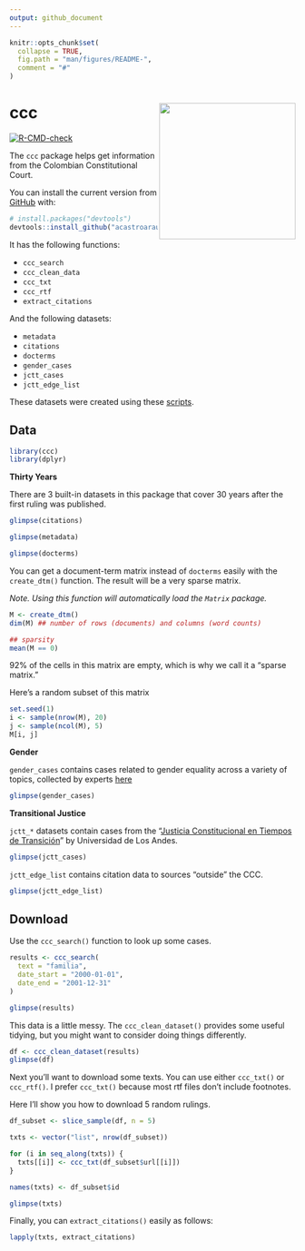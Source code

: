 ```yaml
---
output: github_document
---
```


<!-- README.md is generated from README.Rmd. Please edit that file -->

```r
knitr::opts_chunk$set(
  collapse = TRUE,
  fig.path = "man/figures/README-",
  comment = "#"
)
```

# ccc <img src="man/figures/logo.png" align="right" width="240">

<!-- badges: start -->

[![R-CMD-check](https://github.com/acastroaraujo/ccc/actions/workflows/R-CMD-check.yaml/badge.svg)](https://github.com/acastroaraujo/ccc/actions/workflows/R-CMD-check.yaml)
<!-- badges: end -->

The `ccc` package helps get information from the Colombian Constitutional Court.

You can install the current version from [GitHub](https://github.com/) with:

``` r
# install.packages("devtools")
devtools::install_github("acastroaraujo/ccc")
```

It has the following functions:

- `ccc_search`
- `ccc_clean_data`
- `ccc_txt`
- `ccc_rtf`
- `extract_citations`

And the following datasets:

- `metadata`
- `citations`
- `docterms`
- `gender_cases`
- `jctt_cases`
- `jctt_edge_list`

These datasets were created using these [scripts](https://github.com/acastroaraujo/ccc/tree/master/data-raw).

## Data

```r
library(ccc)
library(dplyr)
```

**Thirty Years**

There are 3 built-in datasets in this package that cover 30 years after the first ruling was published.

```r
glimpse(citations)
```

```r
glimpse(metadata)
```

```r
glimpse(docterms)
```

You can get a document-term matrix instead of `docterms` easily with the `create_dtm()` function. The result will be a very sparse matrix.

_Note. Using this function will automatically load the `Matrix` package._

```r
M <- create_dtm()
dim(M) ## number of rows (documents) and columns (word counts)

## sparsity
mean(M == 0) 
```

92% of the cells in this matrix are empty, which is why we call it a "sparse matrix."

Here's a random subset of this matrix

```r
set.seed(1)
i <- sample(nrow(M), 20)
j <- sample(ncol(M), 5)
M[i, j] 
```

**Gender**

`gender_cases` contains cases related to gender equality across a variety of topics, collected by experts [here](https://www.corteconstitucional.gov.co/relatoria/equidaddegenero.php)

```r
glimpse(gender_cases)
```

**Transitional Justice**

`jctt_*` datasets contain cases from the "[Justicia Constitucional en Tiempos de Transición](http://justiciatransicional.uniandes.edu.co/web/)" by Universidad de Los Andes. 

```r
glimpse(jctt_cases)
```

`jctt_edge_list` contains citation data to sources "outside" the CCC.

```r
glimpse(jctt_edge_list)
```

## Download

Use the `ccc_search()` function to look up some cases.

```r
results <- ccc_search(
  text = "familia", 
  date_start = "2000-01-01", 
  date_end = "2001-12-31"
)

glimpse(results)
```

This data is a little messy. The `ccc_clean_dataset()` provides some useful tidying, but you might want to consider doing things differently.

```r
df <- ccc_clean_dataset(results)
glimpse(df)
```

Next you'll want to download some texts. You can use either `ccc_txt()` or `ccc_rtf()`. I prefer `ccc_txt()` because most rtf files don't include footnotes.

Here I'll show you how to download 5 random rulings.

```r
df_subset <- slice_sample(df, n = 5)

txts <- vector("list", nrow(df_subset))

for (i in seq_along(txts)) {
  txts[[i]] <- ccc_txt(df_subset$url[[i]])
}

names(txts) <- df_subset$id

glimpse(txts)
```

Finally, you can `extract_citations()` easily as follows:

```r
lapply(txts, extract_citations)
```

